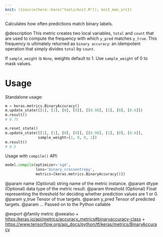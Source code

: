 ```yaml
---
knit: ({source(here::here("tools/knit.R")); knit_man_src})
---
```

Calculates how often predictions match binary labels.

@description
This metric creates two local variables, `total` and `count` that are used
to compute the frequency with which `y_pred` matches `y_true`. This
frequency is ultimately returned as `binary accuracy`: an idempotent
operation that simply divides `total` by `count`.

If `sample_weight` is `None`, weights default to 1.
Use `sample_weight` of 0 to mask values.

# Usage
Standalone usage:

```python
m = keras.metrics.BinaryAccuracy()
m.update_state([[1], [1], [0], [0]], [[0.98], [1], [0], [0.6]])
m.result()
# 0.75
```

```python
m.reset_state()
m.update_state([[1], [1], [0], [0]], [[0.98], [1], [0], [0.6]],
               sample_weight=[1, 0, 0, 1])
m.result()
# 0.5
```

Usage with `compile()` API:

```python
model.compile(optimizer='sgd',
              loss='binary_crossentropy',
              metrics=[keras.metrics.BinaryAccuracy()])
```

@param name (Optional) string name of the metric instance.
@param dtype (Optional) data type of the metric result.
@param threshold (Optional) Float representing the threshold for deciding
whether prediction values are 1 or 0.
@param y_true Tensor of true targets.
@param y_pred Tensor of predicted targets.
@param ... Passed on to the Python callable

@export
@family metric
@seealso
+ <https:/keras.io/api/metrics/accuracy_metrics#binaryaccuracy-class>
+ <https://www.tensorflow.org/api_docs/python/tf/keras/metrics/BinaryAccuracy>
